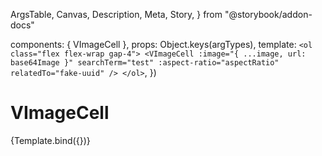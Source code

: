   ArgsTable,
  Canvas,
  Description,
  Meta,
  Story,
} from "@storybook/addon-docs"

<Meta title="Components/VImageCell" components={VImageCell} />

  components: { VImageCell },
  props: Object.keys(argTypes),
  template: `
    <ol class="flex flex-wrap gap-4">
      <VImageCell
        :image="{ ...image, url: base64Image }"
        searchTerm="test"
        :aspect-ratio="aspectRatio"
        relatedTo="fake-uuid"
      />
    </ol>
  `,
})

# VImageCell

<Description of={VImageCell} />

<ArgsTable of={VImageCell} />

<Canvas>
  <Story
    name="VImageCell"
    parameters={{
      viewport: { defaultViewport: "sm" },
    }}
    args={{
      aspectRatio: "intrinsic",
      image: image,
    }}
    argTypes={{
      aspectRatio: {
        options: ["square", "intrinsic"],
        control: { type: "radio" },
      },
      image: {
        control: { type: "object" },
      },
    }}
  >
    {Template.bind({})}
  </Story>
</Canvas>
